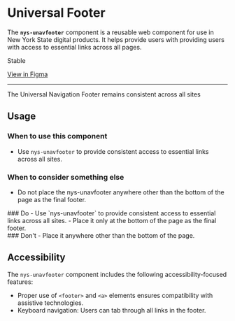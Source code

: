 
<Meta of={NysUnavFooterStories} title="Components/GlobalFooter/Documentation" />

# Universal Footer

The **`nys-unavfooter`** component is a reusable web component for use in New York State digital products. It helps provide users with providing users with access to essential links across all pages.

<p className="pill pill--stable">Stable</p>

<p className="pill pill--uikit"><a target="_blank" href="https://www.figma.com/design/0ogYpymUPQQfhELthntNbt/%F0%9F%92%A0-NYS-%2F-Excelsior-Components-(Alpha)?node-id=6403-16757&t=23BYpyjDrYBPHHpW-0">View in Figma</a></p>

***

<div style={{ display: 'flex', gap: '10px', verticalAlign: 'middle', alignItems: 'center' }}>  <nys-icon size="xl" name="info"></nys-icon> The Universal Navigation Footer remains consistent across all sites </div>
<Canvas of={NysUnavFooterStories.Basic} />

<Controls />

## Usage 

### When to use this component
  - Use `nys-unavfooter` to provide consistent access to essential links across all sites.

### When to consider something else
  - Do not place the nys-unavfooter anywhere other than the bottom of the page as the final footer.

<div className="nys-grid-row nys-grid-gap-lg">
  <div className="nys-mobile-lg:nys-grid-col">
    <div className="usage-card usage-card--do">
      ### <nys-icon name="check_circle" color="--var(nys-color-success)" /> Do 
      - Use `nys-unavfooter` to provide consistent access to essential links across all sites.  
      - Place it only at the bottom of the page as the final footer. 
    </div>
  </div>
  <div className="nys-mobile-lg:nys-grid-col">
    <div className="usage-card usage-card--dont">
      ### <nys-icon name="error" color="--var(nys-color-warning)" /> Don't
      - Place it anywhere other than the bottom of the page.  
    </div>
  </div>
</div>


## Accessibility

The `nys-unavfooter` component includes the following accessibility-focused features:

- Proper use of `<footer>` and `<a>` elements ensures compatibility with assistive technologies.
- Keyboard navigation: Users can tab through all links in the footer.
